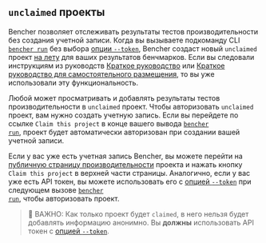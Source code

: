 ## `unclaimed` проекты

Bencher позволяет отслеживать результаты тестов производительности без создания учетной записи. Когда вы вызываете подкоманду CLI <code><a href="/ru/docs/explanation/bencher-run/">bencher run</a></code> без выбора [опции `--token`][token option], Bencher создаст новый `unclaimed` проект [на лету][on the fly projects] для ваших результатов бенчмарков. Если вы следовали инструкциям из руководств [Краткое руководство][quick start] или [Краткое руководство для самостоятельного размещения][self-hosted quick start], то вы уже использовали эту функциональность.

Любой может просматривать и добавлять результаты тестов производительности в `unclaimed` проект. Чтобы авторизовать `unclaimed` проект, вам нужно создать учетную запись. Если вы перейдете по ссылке `Claim this project` в конце вашего вывода <code><a href="/ru/docs/explanation/bencher-run/">bencher run</a></code>, проект будет автоматически авторизован при создании вашей учетной записи.

Если у вас уже есть учетная запись Bencher, вы можете перейти на [публичную страницу производительности][bencher perf] проекта и нажать кнопку `Claim this project` в верхней части страницы. Аналогично, если у вас уже есть API токен, вы можете использовать его с [опцией `--token`][token option] при следующем вызове <code><a href="/ru/docs/explanation/bencher-run/">bencher run</a></code>, чтобы авторизовать проект.

> 🐰 ВАЖНО: Как только проект будет `claimed`, в него нельзя будет добавлять информацию анонимно. Вы **должны** использовать API токен с [опцией `--token`][token option].

[token option]: /ru/docs/explanation/bencher-run/#--token-token
[on the fly projects]: #on-the-fly-projects
[quick start]: /ru/docs/tutorial/quick-start/
[self-hosted quick start]: /ru/docs/tutorial/docker/
[bencher perf]: /perf
